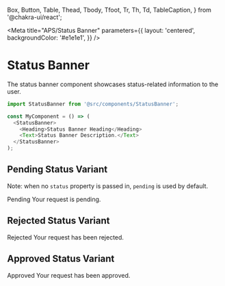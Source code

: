   Box,
  Button,
  Table,
  Thead,
  Tbody,
  Tfoot,
  Tr,
  Th,
  Td,
  TableCaption,
} from '@chakra-ui/react';

<Meta
  title="APS/Status Banner"
  parameters={{
    layout: 'centered',
    backgroundColor: '#e1e1e1',
  }}
/>

# Status Banner

The status banner component showcases status-related information to the user.

```javascript
import StatusBanner from '@src/components/StatusBanner';

const MyComponent = () => (
  <StatusBanner>
    <Heading>Status Banner Heading</Heading>
    <Text>Status Banner Description.</Text>
  </StatusBanner>
);
```

## Pending Status Variant

Note: when no `status` property is passed in, `pending` is used by default.

<Canvas>
  <Story name="Pending">
    <StatusBanner status="pending">
      <Heading>Pending</Heading>
      <Text>Your request is pending.</Text>
    </StatusBanner>
  </Story>
</Canvas>

## Rejected Status Variant

<Canvas>
  <Story name="Rejected">
    <StatusBanner status="rejected">
      <Heading>Rejected</Heading>
      <Text>Your request has been rejected.</Text>
    </StatusBanner>
  </Story>
</Canvas>

## Approved Status Variant

<Canvas>
  <Story name="Success">
    <StatusBanner status="approved">
      <Heading>Approved</Heading>
      <Text>Your request has been approved.</Text>
    </StatusBanner>
  </Story>
</Canvas>